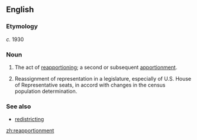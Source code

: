 ==English==

===Etymology===
''c.'' 1930 {{suffix|reapportion|ment}}

===Noun===
{{en-noun}}

# The act of [[reapportion]]ing; a second or subsequent [[apportionment]].
# {{US|politics}} Reassignment of representation in a legislature, especially of U.S. House of Representative seats, in accord with changes in the census population determination.

===See also===
* [[redistrict]]ing

[[zh:reapportionment]]